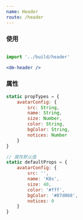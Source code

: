 ```yaml
---
name: Header
route: /header
---
```


### 使用

```jsx

import '../build/header'

<dm-header />
```

### 属性
```js
static propTypes = {
    avatarConfig: {
        src: String,
        name: String,
        size: Number,
        color: String,
        bgColor: String,
        notices: Number
    }
}

// 属性默认值
static defaultProps = {
    avatarConfig: {
        src: '',
        name: 'K8s',
        size: 40,
        color: '#fff',
        bgColor: '#87d068',
        notices: 0
    }
}
```
